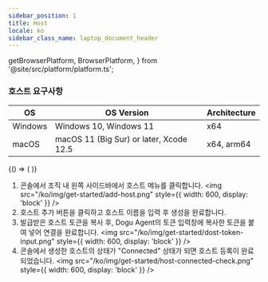 ```yaml
---
sidebar_position: 1
title: Host
locale: ko
sidebar_class_name: laptop_document_header
---
```


  getBrowserPlatform,
  BrowserPlatform,
} from '@site/src/platform/platform.ts';

### 호스트 요구사항

| OS      | OS Version                              | Architecture |
| ------- | --------------------------------------- | ------------ |
| Windows | Windows 10, Windows 11                  | x64          |
| macOS   | macOS 11 (Big Sur) or later, Xcode 12.5 | x64, arm64   |

<BrowserOnly>
{() => (
<Tabs groupId="service" defaultValue={getBrowserPlatform('macos')} queryString>
<TabItem value="windows" label="Windows" default>

<DoguAgentInstallationWindowsCloud />

</TabItem>
<TabItem value="macos" label="macOS" default>

<DoguAgentInstallationMacOSCloud />

</TabItem>
</Tabs>
)}
</BrowserOnly>


1. 콘솔에서 조직 내 왼쪽 사이드바에서 호스트 메뉴를 클릭합니다.
   <img
     src="/ko/img/get-started/add-host.png"
     style={{ width: 600, display: 'block' }}
   />
2. 호스트 추가 버튼을 클릭하고 호스트 이름을 입력 후 생성을 완료합니다.
3. 발급받은 호스트 토큰을 복사 후, Dogu Agent의 토큰 입력창에 복사한 토큰을 붙여 넣어 연결을 완료합니다.
   <img
     src="/ko/img/get-started/dost-token-input.png"
     style={{ width: 600, display: 'block' }}
   />
4. 콘솔에서 생성한 호스트의 상태가 "Connected" 상태가 되면 호스트 등록이 완료되었습니다.
   <img
     src="/ko/img/get-started/host-connected-check.png"
     style={{ width: 600, display: 'block' }}
   />
